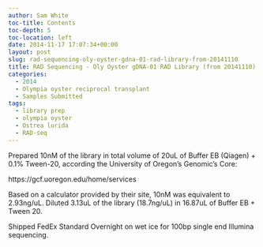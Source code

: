```yaml
---
author: Sam White
toc-title: Contents
toc-depth: 5
toc-location: left
date: 2014-11-17 17:07:34+00:00
layout: post
slug: rad-sequencing-oly-oyster-gdna-01-rad-library-from-20141110
title: RAD Sequencing - Oly Oyster gDNA-01 RAD Library (from 20141110)
categories:
  - 2014
  - Olympia oyster reciprocal transplant
  - Samples Submitted
tags:
  - library prep
  - olympia oyster
  - Ostrea lurida
  - RAD-seq
---
```


Prepared 10nM of the library in total volume of 20uL of Buffer EB (Qiagen) + 0.1% Tween-20, according the University of Oregon's Genomic's Core:

https://gcf.uoregon.edu/home/services

Based on a calculator provided by their site, 10nM was equivalent to 2.93ng/uL. Diluted 3.13uL of the library (18.7ng/uL) in 16.87uL of Buffer EB + Tween 20.

Shipped FedEx Standard Overnight on wet ice for 100bp single end Illumina sequencing.
